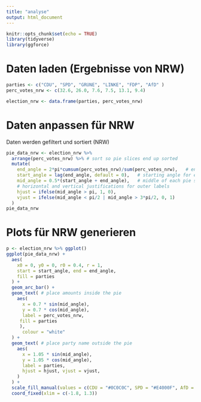 ```yaml
---
title: "analyse"
output: html_document
---
```


```r
knitr::opts_chunk$set(echo = TRUE)
library(tidyverse)
library(ggforce)
```

# Daten laden (Ergebnisse von NRW)
```r

parties <- c("CDU", "SPD", "GRÜNE", "LINKE", "FDP", "AfD" )
perc_votes_nrw <- c(32.6, 26.0, 7.6, 7.5, 13.1, 9.4)

election_nrw <- data.frame(parties, perc_votes_nrw)
```

# Daten anpassen für NRW
Daten werden gefiltert und sortiert (NRW)
```r
pie_data_nrw <- election_nrw %>%
  arrange(perc_votes_nrw) %>% # sort so pie slices end up sorted
  mutate(
    end_angle = 2*pi*cumsum(perc_votes_nrw)/sum(perc_votes_nrw),   # ending angle for each pie slice
    start_angle = lag(end_angle, default = 0),   # starting angle for each pie slice
    mid_angle = 0.5*(start_angle + end_angle),   # middle of each pie slice, for text labels
    # horizontal and vertical justifications for outer labels
    hjust = ifelse(mid_angle > pi, 1, 0),
    vjust = ifelse(mid_angle < pi/2 | mid_angle > 3*pi/2, 0, 1)
  )
pie_data_nrw
```

# Plots für NRW generieren
```r
p <- election_nrw %>% ggplot()
ggplot(pie_data_nrw) +
  aes(
    x0 = 0, y0 = 0, r0 = 0.4, r = 1,
    start = start_angle, end = end_angle,
    fill = parties
  ) +
  geom_arc_bar() +
  geom_text( # place amounts inside the pie
    aes(
      x = 0.7 * sin(mid_angle),
      y = 0.7 * cos(mid_angle),
      label = perc_votes_nrw,
     fill = parties
     ),
      colour = "white"
  ) +
  geom_text( # place party name outside the pie
    aes(
      x = 1.05 * sin(mid_angle),
      y = 1.05 * cos(mid_angle),
      label = parties,
      hjust = hjust, vjust = vjust,
    ) 
  ) +
  scale_fill_manual(values = c(CDU = "#0C0C0C", SPD = "#E4000F", AfD = "#009DE0", FDP = "#FEED01", GRÜNE = "#65A22C", LINKE = "#E90098")) +
  coord_fixed(xlim = c(-1.8, 1.3)) 
```
